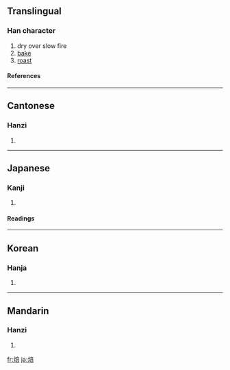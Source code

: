 ==Translingual==
===Han character===
{{Han char|rn=86|rad=火|as=08|sn=12|four=9086<sub>1</sub>|canj=火卜廿口 (FYTR)}}
# dry over slow fire
# [[bake]]
# [[roast]]
====References====
{{Han ref|kx=0673.120|dkj=19099|dj=1081.140|hdz=32210.130|uh=7119|ud=28953|bh=B548|bd=46408}}

----
==Cantonese==
===Hanzi===
{{yue-hanzi|jyut=|y=bui6}}
# {{defn|Cantonese}}

----
==Japanese==
===Kanji===
{{ja-kanji|grade=|rs=火08}}
# {{defn|Japanese}} 
====Readings====
{{ja-readings|on=[[ほう]] (''hō''), [[はい]] (''hai''),|kun=[[ほうじる]] ([[焙じる]], ''[[hōjiru]]''), [[あぶる]] ([[焙る]], ''[[aburu]]'')}}
----

==Korean==
===Hanja===
{{ko-hanja|hangeul=배|eumhun=|rv=bae|mr=pae|y=pay}}
# {{defn|Korean}}

----
==Mandarin==
===Hanzi===
{{cmn-hanzi|pin=[[bèi]] ([[bei4]]), [[fèn]] ([[fen4]])|wg=pei<sup>4</sup>, fen<sup>4</sup>}}
# {{defn|Mandarin}}

[[fr:焙]]
[[ja:焙]]
